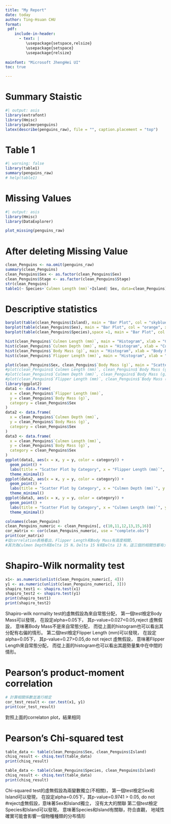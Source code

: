 ```yaml
---
title: "My Report"
date: today
author: Ting-Hsuan CHU
format:
 pdf:
    include-in-header:
      - text: |
         \usepackage{setspace,relsize}
         \usepackage{setspace}
         \usepackage{relsize}
    
mainfont: "Microsoft JhengHei UI"
toc: true

---
```



# Summary Staistic  

```r
#| output: asis
library(extrafont)
library(Hmisc)
library(palmerpenguins)
latex(describe(penguins_raw), file = "", caption.placement = "top")
```



# Table 1  

```r
#| warning: false
library(table1)
summary(penguins_raw)
# help(table1)
```

# Missing Values

```r
#| output: asis
library(Hmisc)
library(DataExplorer)
```

```r
plot_missing(penguins_raw)
```

# After deleting Missing Value
```r
clean_Penguins <- na.omit(penguins_raw)
summary(clean_Penguins)
clean_Penguins$Sex <- as.factor(clean_Penguins$Sex)
clean_Penguins$Stage <- as.factor(clean_Penguins$Stage)
str(clean_Penguins)
table1(~ Species+`Culmen Length (mm)`+Island| Sex, data=clean_Penguins)
```
# Descriptive statistics
```r
barplot(table(clean_Penguins$Island), main = "Bar Plot", col = "skyblue", xlab = "Island", ylab = "Frequency")
barplot(table(clean_Penguins$Sex), main = "Bar Plot", col = "orange", xlab = "Sex", ylab = "Frequency")
barplot(table(clean_Penguins$Species),space =1, main = "Bar Plot", col = "lightpink", xlab = "Species", ylab = "Frequency")
```


```r
hist(clean_Penguins$`Culmen Length (mm)`, main = "Histogram", xlab = "Culmen Length (mm)", col = "lightblue", border = "black")
hist(clean_Penguins$`Culmen Depth (mm)`, main = "Histogram", xlab = "Culmen Depth (mm)", col = "lightblue", border = "black")
hist(clean_Penguins$`Body Mass (g)`, main = "Histogram", xlab = "Body Mass (g)", col = "lightblue", border = "black")
hist(clean_Penguins$`Flipper Length (mm)`, main = "Histogram", xlab = "Flipper Length (mm)", col = "lightblue", border = "black")
```

```r
plot(clean_Penguins$Sex, clean_Penguins$`Body Mass (g)`, main = "Scatter Plot", xlab = "Sex", ylab = "Body Mass", col = "lightblue", pch = 19)
#plot(clean_Penguins$`Culmen Length (mm)`, clean_Penguins$`Body Mass (g)`, main = "Scatter Plot", xlab = "Culmen Length (mm)", ylab = "Body Mass", col = "lightblue", pch = 19)
#plot(clean_Penguins$`Culmen Depth (mm)`, clean_Penguins$`Body Mass (g)`, main = "Scatter Plot", xlab = "Culmen Depth (mm)", ylab = "Body Mass", col = "lightblue", pch = 19)
#plot(clean_Penguins$`Flipper Length (mm)`, clean_Penguins$`Body Mass (g)`, main = "Scatter Plot", xlab = "Flipper Length (mm)", ylab = "Body Mass", col = "lightblue", pch = 19)
library(ggplot2)
data1 <- data.frame(
  x = clean_Penguins$`Flipper Length (mm)`,
  y = clean_Penguins$`Body Mass (g)`,
  category = clean_Penguins$Sex
)
data2 <- data.frame(
  x = clean_Penguins$`Culmen Depth (mm)`,
  y = clean_Penguins$`Body Mass (g)`,
  category = clean_Penguins$Sex
)
data3 <- data.frame(
  x = clean_Penguins$`Culmen Length (mm)`,
  y = clean_Penguins$`Body Mass (g)`,
  category = clean_Penguins$Sex
)
ggplot(data1, aes(x = x, y = y, color = category)) +
  geom_point() +
  labs(title = "Scatter Plot by Category", x = "Flipper Length (mm)`", y = "Body Mass (g)") +
  theme_minimal()
ggplot(data2, aes(x = x, y = y, color = category)) +
  geom_point() +
  labs(title = "Scatter Plot by Category", x = "Culmen Depth (mm)`", y = "Body Mass (g)") +
  theme_minimal()
ggplot(data3, aes(x = x, y = y, color = category)) +
  geom_point() +
  labs(title = "Scatter Plot by Category", x = "Culmen Length (mm)`", y = "Body Mass (g)") +
  theme_minimal()
```

```r
colnames(clean_Penguins)
clean_Penguins_numeric <- clean_Penguins[, c(10,11,12,13,15,16)]
cor_matrix <- cor(clean_Penguins_numeric, use = "complete.obs")
print(cor_matrix)
#從correlation表格看出，Flipper Length和Body Mass有高度相關，
#其次為Culmen Depth和Delta 15 N，Delta 15 N和Delta 13 N，這三個的相關性都有大於0.6以上
```



# Shapiro-Wilk normality test
```r
x1<- as.numeric(unlist(clean_Penguins_numeric[, 4]))
y1 <- as.numeric(unlist(clean_Penguins_numeric[, 3]))
shapiro_test1 <- shapiro.test(x1)
shapiro_test2 <- shapiro.test(y1)
print(shapiro_test1)
print(shapiro_test2)
```
Shapiro-wilk normality test的虛無假設為來自常態分配，
第一個test檢定Body Mass可以發現，
在設定alpha=0.05下，
其p-value=0.027<0.05,reject 虛無假設，
意味著Body Mass不是來自常態分配，
而從上面的histogram也可以看出其分配有右偏的情形。
第二個test檢定Flipper Length (mm)可以發現，
在設定alpha=0.05下，
其p-value=0.27>0.05,do not reject 虛無假設，
意味著Flipper Length來自常態分配，
而從上面的histogram也可以看出其趨勢量集中在中間的情形。

# Pearson's product-moment correlation
```r
# 計算相關係數並進行檢定
cor_test_result <- cor.test(x1, y1)
print(cor_test_result)

```
對照上面的correlaton plot，結果相同


# Pearson's Chi-squared test
```r
table_data <- table(clean_Penguins$Sex, clean_Penguins$Island)
chisq_result <- chisq.test(table_data)
print(chisq_result)

table_data <- table(clean_Penguins$Species, clean_Penguins$Island)
chisq_result <- chisq.test(table_data)
print(chisq_result)

```

Chi-squared test的虛無假設為兩變數獨立(不相關)，
第一個test檢定Sex和Island可以發現，
在設定alpha=0.05下，其p-value=0.9741 > 0.05,
do not #reject虛無假設，意味著Sex和Island獨立，
沒有太大的關聯
第二個test檢定Species和Island可以發現，
意味著Species和Island有關聯，符合直觀，
地域性確實可能會影響一個物種種類的分布情形